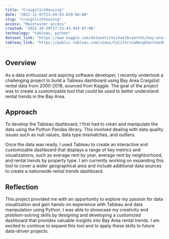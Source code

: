 ```yaml
---
title: "CraigslistHousing"
date: "2022-11-07T21:49:53.839-08:00"
slug: "craigslisthousing"
access: "Maintainer access"
created: "2022-10-29T17:33:43.943-07:00"
technology: "tableau, python"
dataset_link: "https://www.kaggle.com/datasets/michaelbryantds/bay-area-craigslist-rentals"
tableau_link: "https://public.tableau.com/views/CaliforniaNeighborhoodHousingCostsPrototype/Dashboard1?:language=en-US&:display_count=n&:origin=viz_share_link"
---
```



## Overview

As a data enthusiast and aspiring software developer, I recently undertook a challenging project to build a Tableau dashboard using Bay Area Craigslist rental data from 2000-2018, sourced from Kaggle. The goal of the project was to create a customizable tool that could be used to better understand rental trends in the Bay Area.

## Approach

To develop the Tableau dashboard, I first had to clean and manipulate the data using the Python Pandas library. This involved dealing with data quality issues such as null values, data type mismatches, and outliers.

Once the data was ready, I used Tableau to create an interactive and customizable dashboard that displays a range of key metrics and visualizations, such as average rent by year, average rent by neighborhood, and rental trends by property type. I am currently working on expanding this tool to cover a wider geographical area and include additional data sources to create a nationwide rental trends dashboard.

## Reflection

This project provided me with an opportunity to explore my passion for data visualization and gain hands-on experience with Tableau and data manipulation using Python. I was able to showcase my creativity and problem-solving skills by designing and developing a customized dashboard that provides valuable insights into Bay Area rental trends. I am excited to continue to expand this tool and to apply these skills to future data-driven projects.

<TableauDashboard url="https://public.tableau.com/views/CaliforniaNeighborhoodHousingCostsPrototype/Dashboard1?:language=en-US&:display_count=n&:origin=viz_share_link"/>
